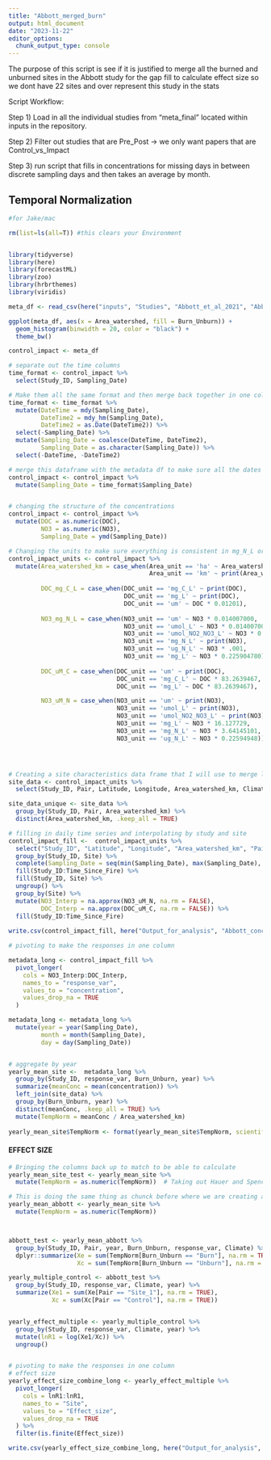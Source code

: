 ```yaml
---
title: "Abbott_merged_burn"
output: html_document
date: "2023-11-22"
editor_options: 
  chunk_output_type: console
---
```

The purpose of this script is see if it is justified to merge all the burned and unburned sites in the Abbott study for the gap fill to calculate effect size so we dont have 22 sites and over represent this study in the stats

Script Workflow:

Step 1) Load in all the individual studies from "meta_final" located within inputs in the repository.  

Step 2) Filter out studies that are Pre_Post -> we only want papers that are Control_vs_Impact

Step 3) run script that fills in concentrations for missing days in between discrete sampling days and then takes an average by month. 


## Temporal Normalization 
```r
#for Jake/mac

rm(list=ls(all=T)) #this clears your Environment


library(tidyverse)
library(here)
library(forecastML)
library(zoo)
library(hrbrthemes)
library(viridis)

```

```r
meta_df <- read_csv(here("inputs", "Studies", "Abbott_et_al_2021", "Abbott_et_al_2021.csv"))

```

```r
ggplot(meta_df, aes(x = Area_watershed, fill = Burn_Unburn)) +
  geom_histogram(binwidth = 20, color = "black") +
  theme_bw()

```


```r
control_impact <- meta_df 

# separate out the time columns 
time_format <- control_impact %>% 
  select(Study_ID, Sampling_Date) 

# Make them all the same format and then merge back together in one column
time_format <- time_format %>% 
  mutate(DateTime = mdy(Sampling_Date),
         DateTime2 = mdy_hm(Sampling_Date), 
         DateTime2 = as.Date(DateTime2)) %>% 
  select(-Sampling_Date) %>% 
  mutate(Sampling_Date = coalesce(DateTime, DateTime2),
         Sampling_Date = as.character(Sampling_Date)) %>% 
  select(-DateTime, -DateTime2) 

# merge this dataframe with the metadata df to make sure all the dates are the same format and there aren't any NAs
control_impact <- control_impact %>% 
  mutate(Sampling_Date = time_format$Sampling_Date)


# changing the structure of the concentrations
control_impact <- control_impact %>% 
  mutate(DOC = as.numeric(DOC),
         NO3 = as.numeric(NO3), 
         Sampling_Date = ymd(Sampling_Date))

# Changing the units to make sure everything is consistent in mg_N_L or mg_C_L
control_impact_units <- control_impact %>% 
  mutate(Area_watershed_km = case_when(Area_unit == 'ha' ~ Area_watershed * .01,
                                       Area_unit == 'km' ~ print(Area_watershed)),
         
         DOC_mg_C_L = case_when(DOC_unit == 'mg_C_L' ~ print(DOC),
                                DOC_unit == 'mg_L' ~ print(DOC),
                                DOC_unit == 'um' ~ DOC * 0.01201),
         
         NO3_mg_N_L = case_when(NO3_unit == 'um' ~ NO3 * 0.014007000,
                                NO3_unit == 'umol_L' ~ NO3 * 0.014007000,
                                NO3_unit == 'umol_NO2_NO3_L' ~ NO3 * 0.014007000,
                                NO3_unit == 'mg_N_L' ~ print(NO3),
                                NO3_unit == 'ug_N_L' ~ NO3 * .001, 
                                NO3_unit == 'mg_L' ~ NO3 * 0.225904780),
         
         DOC_uM_C = case_when(DOC_unit == 'um' ~ print(DOC),
                              DOC_unit == 'mg_C_L' ~ DOC * 83.2639467,
                              DOC_unit == 'mg_L' ~ DOC * 83.2639467),

         NO3_uM_N = case_when(NO3_unit == 'um' ~ print(NO3),
                              NO3_unit == 'umol_L' ~ print(NO3),
                              NO3_unit == 'umol_NO2_NO3_L' ~ print(NO3),
                              NO3_unit == 'mg_L' ~ NO3 * 16.127729,
                              NO3_unit == 'mg_N_L' ~ NO3 * 3.64145101,
                              NO3_unit == 'ug_N_L' ~ NO3 * 0.22594948))




# Creating a site characteristics data frame that I will use to merge later to add in the proper data 
site_data <- control_impact_units %>% 
  select(Study_ID, Pair, Latitude, Longitude, Area_watershed_km, Climate, Burn_Unburn)

site_data_unique <- site_data %>% 
  group_by(Study_ID, Pair, Area_watershed_km) %>% 
  distinct(Area_watershed_km, .keep_all = TRUE)


```

```r
# filling in daily time series and interpolating by study and site
control_impact_fill <-  control_impact_units %>% 
  select("Study_ID", "Latitude", "Longitude", "Area_watershed_km", "Pair", "Climate", "Site", "Burn_Unburn", "Time_Since_Fire", "Sampling_Date", "DOC_uM_C", "NO3_uM_N") %>%
  group_by(Study_ID, Site) %>%
  complete(Sampling_Date = seq(min(Sampling_Date), max(Sampling_Date), by = "1 day")) %>% 
  fill(Study_ID:Time_Since_Fire) %>%
  fill(Study_ID, Site) %>%
  ungroup() %>%
  group_by(Site) %>%
  mutate(NO3_Interp = na.approx(NO3_uM_N, na.rm = FALSE),
         DOC_Interp = na.approx(DOC_uM_C, na.rm = FALSE)) %>%
  fill(Study_ID:Time_Since_Fire)
  
write.csv(control_impact_fill, here("Output_for_analysis", "Abbott_conc_fill.csv"))


```

```r
# pivoting to make the responses in one column

metadata_long <- control_impact_fill %>%
  pivot_longer(
    cols = NO3_Interp:DOC_Interp,
    names_to = "response_var",
    values_to = "concentration",
    values_drop_na = TRUE
  )

metadata_long <- metadata_long %>% 
  mutate(year = year(Sampling_Date),
         month = month(Sampling_Date),
         day = day(Sampling_Date))


# aggregate by year 
yearly_mean_site <-  metadata_long %>%
  group_by(Study_ID, response_var, Burn_Unburn, year) %>% 
  summarize(meanConc = mean(concentration)) %>% 
  left_join(site_data) %>% 
  group_by(Burn_Unburn, year) %>%
  distinct(meanConc, .keep_all = TRUE) %>%
  mutate(TempNorm = meanConc / Area_watershed_km)
    
yearly_mean_site$TempNorm <- format(yearly_mean_site$TempNorm, scientific = F)

```

#### EFFECT SIZE 
```r
# Bringing the columns back up to match to be able to calculate
yearly_mean_site_test <- yearly_mean_site %>%
  mutate(TempNorm = as.numeric(TempNorm))  # Taking out Hauer and Spencer and Hickenbottom because they have mutliple controls and that is different than the rest of these sites

# This is doing the same thing as chunck before where we are creating a column header for each individual site but doing it for the studies that have multiple controls. 
yearly_mean_abbott <- yearly_mean_site %>%
  mutate(TempNorm = as.numeric(TempNorm))



abbott_test <- yearly_mean_abbott %>%
  group_by(Study_ID, Pair, year, Burn_Unburn, response_var, Climate) %>%
  dplyr::summarize(Xe = sum(TempNorm[Burn_Unburn == "Burn"], na.rm = TRUE),
                   Xc = sum(TempNorm[Burn_Unburn == "Unburn"], na.rm = TRUE)) # Creating a control and treatment column for the temporal normalization 

yearly_multiple_control <- abbott_test %>% 
  group_by(Study_ID, response_var, Climate, year) %>%
  summarize(Xe1 = sum(Xe[Pair == "Site_1"], na.rm = TRUE),
            Xc = sum(Xc[Pair == "Control"], na.rm = TRUE)) 


yearly_effect_multiple <- yearly_multiple_control %>% 
  group_by(Study_ID, response_var, Climate, year) %>%
  mutate(lnR1 = log(Xe1/Xc)) %>% 
  ungroup()


# pivoting to make the responses in one column
# effect size 
yearly_effect_size_combine_long <- yearly_effect_multiple %>% 
  pivot_longer(
    cols = lnR1:lnR1,
    names_to = "Site",
    values_to = "Effect_size",
    values_drop_na = TRUE
  ) %>% 
  filter(is.finite(Effect_size))

write.csv(yearly_effect_size_combine_long, here("Output_for_analysis", "Abbott_effect_size.csv"))


```

